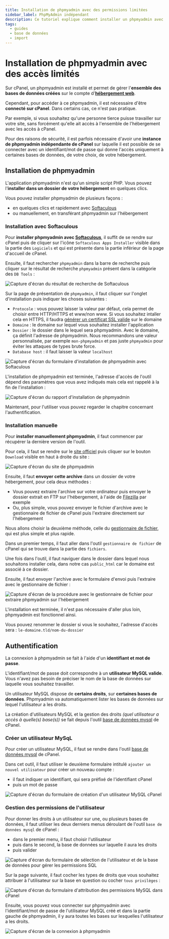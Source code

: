 ```yaml
---
title: Installation de phpmyadmin avec des permissions limitées
sidebar_label: PhpMyAdmin indépendant
description: Ce tutoriel explique comment installer un phpmyadmin avec des droits limités sur un compte d'hébergement o2switch
tags:
  - guides
  - base de données
  - import
---
```


# Installation de phpmyadmin avec des accès limités

Sur cPanel, un phpmyadmin est installé et permet de gérer l'**ensemble des bases de données créées** sur le compte
d'**[hébergement web](https://www.o2switch.fr/hebergement-illimite/)**.

Cependant, pour accéder à ce phpmyadmin, il est nécessaire d'être **connecté sur cPanel**. Dans certains cas, ce n'est
pas pratique.

Par exemple, si vous souhaitez qu'une personne tierce puisse travailler sur votre site, sans forcément qu'elle ait accès
à l'ensemble de l'hébergement avec les accès à cPanel. 

Pour des raisons de sécurité, il est parfois nécessaire d'avoir une **instance de phpmyadmin indépendante de cPanel**
sur laquelle il est possible de se connecter avec un identifiant/mot de passe qui donne l'accès uniquement à certaines
bases de données, de votre choix, de votre hébergement.

## Installation de phpmyadmin

L'application phpmyadmin n'est qu'un simple script PHP. Vous pouvez l'**installer dans un dossier de votre hébergement**
en quelques clics. 

Vous pouvez installer phpmyadmin de plusieurs façons : 
  * en quelques clics et rapidement avec [Softaculous](/cpanel/outils/installateur-softaculous)
  * ou manuellement, en transférant phpmyadmin sur l'hébergement 
  
### Installation avec Softaculous

Pour **installer phpmyadmin avec [Softaculous](/cpanel/outils/installateur-softaculous)**, il suffit de se rendre sur
cPanel puis de cliquer sur l'icône `Softaculous Apps Installer` visible dans la partie des `Logiciels` et qui est
présente dans la partie inférieur de la page d'accueil de cPanel.


Ensuite, il faut rechercher `phpmyadmin` dans la barre de recherche puis cliquer sur le résultat de recherche
`phpmyadmin` présent dans la catégorie des `DB Tools` : 

<Image
    src="/img/docs/guides/base-de-donnees/recherche-phpmyadmin-softaculous-2.png"
    title="Recherche de phpmyadmin dans Softaculous"
    caption="Résultat de la recherche sur le termine phpmyadmin dans Softaculous"
    alt="Capture d'écran du résultat de recherche de Softaculous"
/>

Sur la page de présentation de `phpmyadmin`, il faut cliquer sur l'onglet d'installation puis indiquer les choses
suivantes : 
  * `Protocole` : vous pouvez laisser la valeur par défaut, cela permet de choisir entre HTTP/HTTPS et www/non www. Si
    vous souhaitez intaller cela en HTTPS, il faudra [générer un certificat SSL
    valide](/cpanel/securite/lets-encrypt-ssl-gratuit) sur le domaine
  * `Domaine` : le domaine sur lequel vous souhaitez installer l'application
  * `Dossier` : le dossier dans le lequel sera phpmyadmin. Avec le domaine, ça définit l'adresse de phpmyadmin. Nous
    recommandons une valeur personnalisée, par exemple `mon-phpmyadmin` et pas juste `phpmyadmin` pour éviter les
    attaques de types brute force.
  * `Database host` : il faut laisser la valeur `localhost`

<Image
    src="/img/docs/guides/base-de-donnees/installation-phpmyadmin-softaculous-3.png"
    title="Installation de phpmyadmin avec Softaculous"
    caption="Page d'installation de phpmyadmin depuis cPanel et l'outil Softaculous"
    alt="Capture d'écran du formulaire d'installation de phpmyadmin avec Softaculous"
/>

L'installation de phpmyadmin est terminée, l'adresse d'accès de l'outil dépend des paramètres que vous avez indiqués
mais cela est rappelé à la fin de l'installation : 

<Image
    src="/img/docs/guides/base-de-donnees/o2switch-phpmyadmin-fin-installation-4.png"
    title="phpmyadmin est installé"
    caption="Message de confirmation de l'installation de phpmyadmin avec le lien de connexion"
    alt="Capture d'écran du rapport d'installation de phpmyadmin"
/>

Maintenant, pour l'utiliser vous pouvez regarder le chapitre concernant l'authentification.
  
### Installation manuelle

Pour **installer manuellement phpmyadmin**, il faut commencer par récupérer la dernière version de l'outil.

Pour cela, il faut se rendre sur le [site officiel](https://www.phpmyadmin.net/) puis cliquer sur le bouton `Download`
visible en haut à droite du site : 


<Image
    src="/img/docs/guides/base-de-donnees/telechargement-phpmyadmin-5.png"
    title="Téléchargement de phpmyadmin depuis le site officiel"
    caption="Télécharger phpmyadmin depuis le site officiel"
    alt="Capture d'écran du site de phpmyadmin"
/>

Ensuite, il faut **envoyer cette archive** dans un dossier de votre hébergement, pour cela deux méthodes : 
  * Vous pouvez extraire l'archive sur votre ordinateur puis envoyer le dossier extrait en FTP sur l'hébergement, à
    l'aide de [Filezilla](/guides/configuration-logiciel/filezilla) par exemple
  * Ou, plus simple, vous pouvez envoyer le fichier d'archive avec le gestionnaire de fichier de cPanel puis l'extraire
    directement sur l'hébergement
  
Nous allons choisir la deuxième méthode, celle du [gestionnaire de fichier](/cpanel/fichiers/gestionnaire-fichiers-web),
qui est plus simple et plus rapide.

Dans un premier temps, il faut aller dans l'outil `gestionnaire de fichier` de cPanel qui se trouve dans la partie des
`fichiers`.

Une fois dans l'outil, il faut naviguer dans le dossier dans lequel nous souhaitons installer cela, dans notre cas
`public_html` car le domaine est associé à ce dossier. 

Ensuite, il faut envoyer l'archive avec le formulaire d'envoi puis l'extraire avec le gestionnaire de fichier : 

<Image
    src="/img/docs/guides/base-de-donnees/gestionnaire-fichier-phpmyadmin-6.png"
    title="Utilisation du gestionnaire de fichier pour extraire phpmyadmin"
    caption="Extraction et installation de phpmyadmin avec le gestionnaire de fichier de cPanel"
    alt="Capture d'écran de la procédure avec le gestionnaire de fichier pour extraire phpmyadmin sur l'hébergement"
/>

L'installation est terminée, il n'est pas nécessaire d'aller plus loin, phpmyadmin est fonctionnel ainsi.

Vous pouvez renommer le dossier si vous le souhaitez, l'adresse d'accès sera : `le-domaine.tld/nom-du-dossier`

## Authentification 

La connexion à phpmyadmin se fait à l'aide d'un **identifiant et mot de passe**. 

L'identifiant/mot de passe doit correspondre à un **utilisateur MySQL valide**. Vous n'avez pas besoin de préciser le
nom de la base de données sur laquelle vous souhaitez travailler. 

Un utilisateur MySQL dispose de **certains droits**, sur **certaines bases de données**. Phpmyadmin va automatiquement
lister les bases de données sur lequel l'utilisateur a les droits. 

La création d'utilisateurs MySQL et la gestion des droits *(quel utilisateur a accès à quelle(s) base(s))* se fait
depuis l'outil [base de données mysql](/cpanel/bases-de-donnees/mysql) de cPanel.

### Créer un utilisateur MySqL 

Pour créer un utilisateur MySQL, il faut se rendre dans l'outil [base de données mysql](/cpanel/bases-de-donnees/mysql)
de cPanel.

Dans cet outil, il faut utiliser le deuxième formulaire intitulé `ajouter un nouvel utilisateur` pour créer un nouveau compte :
  * il faut indiquer un identifiant, qui sera préfixé de l'identifiant cPanel 
  * puis un mot de passe 

<Image
    src="/img/docs/guides/base-de-donnees/phpmyadmin-creation-utilisateur-7.png"
    title="Création d'un utilisateur MySQL"
    caption="Création d'un utilisateur MySQL dans cPanel"
    alt="Capture d'écran du formulaire de création d'un utilisateur MySQL cPanel"
/>

### Gestion des permissions de l'utilisateur

Pour donner les droits à un utilisateur sur une, ou plusieurs bases de données, il faut utiliser les deux derniers menus
déroulant de l'outil `base de données mysql` de cPanel : 
  * dans le premier menu, il faut choisir l'utilisateur
  * puis dans le second, la base de données sur laquelle il aura les droits 
  * puis valider

<Image
    src="/img/docs/guides/base-de-donnees/phpmyadmin-gestion-droits-utilisateurs-8.png"
    title="Sélection de l'utilisateur et de la base de données"
    caption="Sélection de l'utilisateur et la base de données pour l'attribution des permissions SQL"
    alt="Capture d'écran du formulaire de sélection de l'utilisateur et de la base de données pour gérer les permissions SQL"
/>

Sur la page suivante, il faut cocher les types de droits que vous souhaitez attribuer à l'utilisateur sur la base en
question ou cocher `tous privilèges` : 

<Image
    src="/img/docs/guides/base-de-donnees/validation-droit-mysql-cpanel-9.png"
    title="Attribution des permissions MySQL à l'utilisateur"
    caption="Attribution des droits SQL à l'utilisateur sur la base de données"
    alt="Capture d'écran du formulaire d'attribution des permissions MySQL dans cPanel"
/>

Ensuite, vous pouvez vous connecter sur phpmyadmin avec l'identifiant/mot de passe de l'utilisateur MySQL créé et dans
la partie gauche de phpmyadmin, il y aura toutes les bases sur lesquelles l'utilisateur a les droits. 

<Image
    src="/img/docs/guides/base-de-donnees/phpmyadmin-independant-o2switch-10.png"
    title="L'utilisateur MySQL à les droits sur la base de données"
    caption="Dans le phpmyadmin indépendant, l'utilisateur n'a les permissions que sur une seule base de données"
    alt="Capture d'écran de la connexion à phpmyadmin"
/>